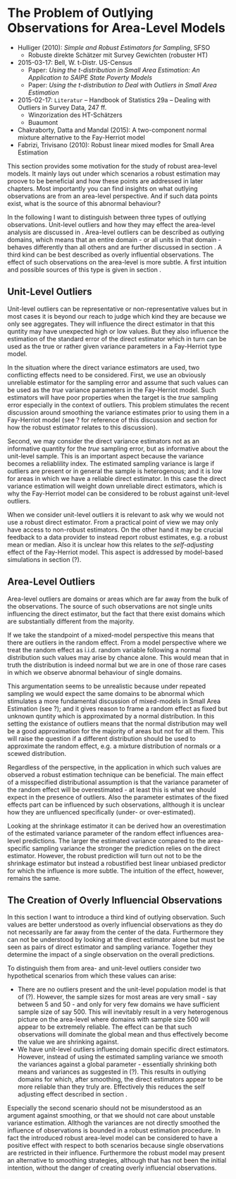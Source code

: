 # The Problem of Outlying Observations for Area-Level Models

- Hulliger (2010): *Simple and Robust Estimators for Sampling*, SFSO
    - Robuste direkte Schätzer mit Survey Gewichten (robuster HT)
- 2015-03-17: Bell, W. t-Distr. US-Census
    - Paper: *Using the t-distribution in Small Area Estimation: An Application
    to SAIPE State Poverty Models*
    - Paper: *Using the t-distribution to Deal with Outliers in Small Area
    Estimation*
- 2015-02-17: `Literatur` -- Handbook of Statistics 29a -- Dealing with Outliers
in Survey Data, 247 ff.
    - Winzorization des HT-Schätzers
    - Buaumont
- Chakraborty, Datta and Mandal (2015): A two-component normal mixture
alternative to the Fay-Herriot model
- Fabrizi, Trivisano (2010): Robust linear mixed modles for Small Area Estimation

This section provides some motivation for the study of robust area-level models.
It mainly lays out under which scenarios a robust estimation may proove to be
beneficial and how these points are addressed in later chapters. Most importantly
you can find insights on what outlying observations are from an area-level
perspective. And if such data points exist, what is the source of this abnormal
behaviour?

In the following I want to distinguish between three types of outlying 
observations. Unit-level outliers and how they may effect the area-level 
analysis are discussed in \ref{sec:unit-level-outliers}. Area-level outliers can
be described as outlying domains, which means that an entire domain - or all 
units in that domain - behaves differently than all others and are further 
discussed in section \ref{sec:area-level-outliers}. A third kind can be best 
described as overly influential observations. The effect of such observations on
the area-level is more subtle. A first intuition and possible sources of this
type is given in section \ref{sec:overly-influencial-observations}.

## Unit-Level Outliers
\label{sec:unit-level-outliers}

Unit-level outliers can be representative or non-representative values but in
most cases it is beyond our reach to judge which kind they are because we only
see aggregates. They will influence the direct estimator in that this quntity
may have unexpected high or low values. But they also influence the estimation
of the standard error of the direct estimator which in turn can be used as the
true or rather given variance parameters in a Fay-Herriot type model.

In the situation where the direct variance estimators are used, two conflicting
effects need to be considered. First, we use an obviously unreliable estimator
for the sampling error and assume that such values can be used as the *true* 
variance parameters in the Fay-Herriot model. Such estimators will have poor 
properties when the target is the *true* sampling error especially in the 
context of outliers. This problem stimulates the recent discussion around 
smoothing the variance estimates prior to using them in a Fay-Herriot model (see
? for reference of this discussion and section 
\ref{sec:overly-influencial-observations} for how the robust estimator relates 
to this discussion).

Second, we may consider the direct variance estimators not as an informative
quantity for the *true* sampling error, but as informative about the unit-level
sample. This is an important aspect because the variance becomes a reliablility
index. The estimated sampling variance is large if outliers are present or in
general the sample is heterogenous; and it is low for areas in which we have a 
reliable direct estimator. In this case the direct variance estimation will 
weight down unreliable direct estimators, which is why the Fay-Herriot model can
be considered to be robust against unit-level outliers.

When we consider unit-level outliers it is relevant to ask why we would not use 
a robust direct estimator. From a practical point of view we may only have
access to non-robust estimators. On the other hand it may be crucial feedback to
a data provider to instead report robust estimates, e.g. a robust mean or 
median. Also it is unclear how this relates to the *self-adjusting* effect of 
the Fay-Herriot model. This aspect is addressed by model-based simulations in
section (?).


## Area-Level Outliers
\label{sec:area-level-outliers}

Area-level outliers are domains or areas which are far away from the bulk of the
observations. The source of such observations are not single units influencing
the direct estimator, but the fact that there exist domains which are
substantially different from the majority.

If we take the standpoint of a mixed-model perspective this means that there are
outliers in the random effect. From a model perspective where we treat the
random effect as i.i.d. random variable following a normal distribution such
values may arise by chance alone. This would mean that in truth the distribution
is indeed normal but we are in one of those rare cases in which we observe
abnormal behaviour of single domains. 

This argumentation seems to be unrealistic because under repeated sampling we
would expect the same domains to be abnormal which stimulates a more fundamental
discussion of mixed-models in Small Area Estimation (see ?); and it gives reason
to frame a random effect as fixed but unknown quntity which is approximated by a
normal distribution. In this setting the existance of outliers means that the 
normal distribution may well be a good approximation for the majority of areas 
but not for all them. This will raise the question if a different distribution
should be used to approximate the random effect, e.g. a mixture distribution of
normals or a scewed distribution.

Regardless of the perspective, in the application in which such values are 
observed a robust estimation technique can be beneficial. The main effect of a 
misspecified distributional assumption is that the variance parameter of the 
random effect will be overestimated - at least this is what we should expect in 
the presence of outliers. Also the parameter estimates of the fixed effects part
can be influenced by such observations, allthough it is unclear how they are
unfluenced specifically (under- or over-estimated).

Looking at the shrinkage estimator it can be derived how an overestimation of
the estimated variance parameter of the random effect influences area-level 
predictions. The larger the estimated variance compared to the area-specific 
sampling variance the stronger the prediction relies on the direct estimator.
However, the robust prediction will turn out not to be the shrinkage estimator
but instead a robustified best linear unbiased predictor for which the influence
is more subtle. The intuition of the effect, however, remains the same.


## The Creation of Overly Influencial Observations
\label{sec:overly-influencial-observations}

In this section I want to introduce a third kind of outlying observation. Such
values are better understood as overly influencial observations as they do not
necessarily are far away from the center of the data. Furthermore they can not
be understood by looking at the direct estimator alone but must be seen as pairs
of direct estimator and sampling variance. Together they determine the impact of
a single observation on the overall predictions.

To distinguish them from area- and unit-level outliers consider two hypothetical
scenarios from which these values can arise:

- There are no outliers present and the unit-level population model is that of 
(?). However, the sample sizes for most areas are very small - say between 5 and
50 - and only for very few domains we have sufficient sample size of say 500. 
This will inevitably result in a very heterogenous picture on the 
area-level where domains with sample size 500 will appear to be extremely 
reliable. The effect can be that such observations will dominate the global mean
and thus effectively become the value we are shrinking against.
- We have unit-level outliers influencing domain specific direct estimators. 
However, instead of using the estimated sampling variance we smooth the 
variances against a global parameter - essentially shrinking both means and 
variances as suggested in (?). This results in outlying domains for which, after
smoothing, the direct estimators appear to be more reliable than they truly are.
Effectively this reduces the self adjusting effect described in section 
\ref{sec:unit-level-outliers}.

Especially the second scenario should not be misunderstood as an argument
against smoothing, or that we should not care about unstable variance
estimation. Allthogh the variances are not directly smoothed the influence of
observations is bounded in a robust estimation procedure. In fact the introduced
robust area-level model can be considered to have a positive effect with respect
to both scenarios because single observations are restricted in their influence.
Furthermore the robust model may present an alternative to smoothing strategies,
although that has not been the initial intention, without the danger of creating
overly influencial observations.
